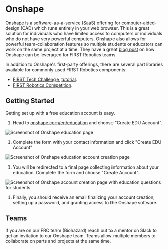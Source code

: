 

# Onshape

[Onshape](https://www.onshape.com/) is a software-as-a-service (SaaS) offering for computer-aided-design (CAD) which runs entirely in your web browser. This is a great solution for individuals who have limited access to computers or individuals who do not have very powerful computers. Onshape also allows for powerful team-collaboration features so multiple students or educators can work on the same project at a time. They have a great [blog post](https://www.onshape.com/en/blog/how-to-onboard-your-first-robotics-team) on how Onshape can be leveraged for FIRST Robotics teams.

In addition to Onshape's first-party offerings, there are several part libraries available for commonly used FIRST Robotics components:

- [FIRST Tech Challenge](https://cad.onshape.com/documents/48f46b1b8cf1df6fc775962e/w/1f405d5721c52faf30bdedca/e/32cd80978653af997ac758d6?renderType=V3_UI&retryErrorScreen=1#_ga=2.242172676.724212230.1631538582-1534852491.1623175984), [tutorial](https://www.youtube.com/watch?v=KP3pT9OsiW8&list=PLOPIJtr7Kd_4fWM4k3pIYLE6qnFJXDeSE&t=380s).
- [FIRST Robotics Competition](https://www.chiefdelphi.com/t/pic-introducing-mkcad-the-onshape-frc-parts-library/161295).

## Getting Started

Getting set up with a free education account is easy.

1. Head to [onshape.com/en/education](https://www.onshape.com/en/education/) and choose "Create EDU Account".

<Image img={img1Url} alt="Screenshot of Onshape education page" />

1. Complete the form with your contact information and click "Create EDU Account"

<Image
  img={img2Url}
  alt="Screenshot of Onshape education account creation page"
/>

1. You will be redirected to a final page collecting information about your education. Complete the form and choose "Create Account".

<Image
  img={img3Url}
  alt="Screenshot of Onshape account creation page with education questions for students"
/>

1. Finally, you should receive an email finalizing your account creation, setting up a password, and granting access to the Onshape software.

## Teams

If you are on our FRC team (Biohazard) reach out to a mentor on Slack to get an invitation to our Onshape team. Teams allow multiple members to collaborate on parts and projects at the same time.
